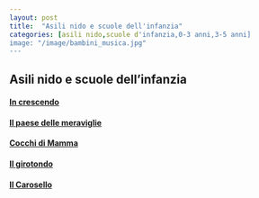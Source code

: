 ```yaml
---
layout: post
title:  "Asili nido e scuole dell'infanzia"
categories: [asili nido,scuole d'infanzia,0-3 anni,3-5 anni]
image: "/image/bambini_musica.jpg"
---
```


## Asili nido e scuole dell'infanzia

#### [In crescendo](https://www.increscendo.it/)

#### [Il paese delle meraviglie](https://asilonidoilpaesedellemeraviglie.eu/)

#### [Cocchi di Mamma](http://www.cocchidimamma.it/)

#### [Il girotondo](https://www.schoolandcollegelistings.com/IT/Monte-Porzio-Catone/1345476828812498/Monte-Porzio-Catone-La-Porziana-Asilo-Nido)

#### [Il Carosello](http://www.ilcarosello.it/)

